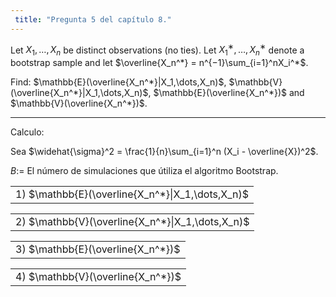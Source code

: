 ```yaml
---
 title: "Pregunta 5 del capítulo 8."
---
```


Let $X_1,\dots,X_n$ be distinct observations (no ties). Let $X_1^∗,\dots,X_n^∗$ denote a bootstrap sample and let $\overline{X_n^*} = n^{−1}\sum_{i=1}^nX_i^*$.

Find: $\mathbb{E}(\overline{X_n^*}|X_1,\dots,X_n)$, $\mathbb{V}(\overline{X_n^*}|X_1,\dots,X_n)$, $\mathbb{E}(\overline{X_n^*})$ and $\mathbb{V}(\overline{X_n^*})$.


---------------------------------------------------------------------------------------



Calculo:


Sea $\widehat{\sigma}^2 = \frac{1}{n}\sum_{i=1}^n (X_i - \overline{X})^2$.

$B:=$ El número de simulaciones que útiliza el algoritmo Bootstrap.



---------------------------------------------------------------------------------------
1) $\mathbb{E}(\overline{X_n^*}|X_1,\dots,X_n)$
---------------------------------------------------------------------------------------

\begin{aligned}
\mathbb{E}(\overline{{X_n}^{*}}|X_1,\dots,X_n) &= \mathbb{E}(\frac{\sum_{i=1}^B X_i^*}{B}|X_1,\dots,X_n) && \mbox{(Definición)}\\
&= \frac{1}{B}\sum_{i=1}^B \mathbb{E}(X_i^*|X_1,\dots,X_n) && \mbox{(Linealidad)}\\
&= \frac{1}{B}\sum_{i=1}^B \sum_{j=1}^{n}X_j \mathbb{P}(X_i^* = X_j) && \mbox{(Esperanza de v.a. discreta)}\\
&= \frac{1}{B}\sum_{i=1}^B \frac{1}{n}\sum_{j=1}^{n}X_j && \mbox{(Aleatorio simple)}\\
&= \frac{1}{B}\sum_{i=1}^B \overline{X}\\
&= \overline{X}
\end{aligned}

---------------------------------------------------------------------------------------
2) $\mathbb{V}(\overline{X_n^*}|X_1,\dots,X_n)$
---------------------------------------------------------------------------------------

\begin{aligned}
\mathbb{v}(\overline{{X_n}^{*}}|X_1,\dots,X_n) &= \mathbb{V}(\frac{\sum_{i=1}^B X_i^*}{B}|X_1,\dots,X_n) && \mbox{(Definición)}\\
&= \frac{1}{B^2}\sum_{i=1}^B \mathbb{V}(X_i^*|X_1,\dots,X_n) && \mbox{(Independencia)}\\
&= \frac{1}{B^2}\sum_{i=1}^B \sum_{j=1}^{n}(X_j - \overline{X})^2 \mathbb{P}(X_i^* = X_j) && \mbox{(Varianza de v.a. discreta)}\\
&= \frac{1}{B^2}\sum_{i=1}^B \frac{1}{n}\sum_{j=1}^{n}(X_j - \overline{X})^2 && \mbox{(Aleatorio simple)}\\
&= \frac{1}{B^2}\sum_{i=1}^B \widehat{\sigma}^2 \\
&= \frac{1}{B}\widehat{\sigma}^2.
\end{aligned}

---------------------------------------------------------------------------------------
3) $\mathbb{E}(\overline{X_n^*})$
---------------------------------------------------------------------------------------

\begin{aligned}
\mathbb{E}(\overline{X_n^*}) &= \mathbb{E}(\mathbb{E}(\overline{X_n^*}|X_1,\dots,X_n)) && \mbox{(Esperanza iterada)}\\
&= \mathbb{E}(\overline{X}) && \mbox{(1)}\\
&= \mathbb{E}(X)
\end{aligned}


---------------------------------------------------------------------------------------
4) $\mathbb{V}(\overline{X_n^*})$
---------------------------------------------------------------------------------------

\begin{aligned}
\mathbb{V}(\overline{X_n^*}) &= \mathbb{E}(\mathbb{V}(\overline{X_n^*}|X_1,\dots,X_n)) + \mathbb{V}(\mathbb{E}(\overline{X_n^*}|X_1,\dots,X_n)) && \mbox{(Propiedad de la torre)}\\
&= \mathbb{E}(\frac{1}{B}\widehat{\sigma}^2) +  \mathbb{V}(\overline{X}) && \mbox{(1 y 2)}\\
&= \frac{1}{B}\mathbb{E}(\widehat{\sigma}^2) + \frac{\sigma^2}{n} && \mbox{(Var. de la media muestral)}\\
&= \frac{1}{B}\frac{n-1}{n}\sigma^2 + \frac{\sigma^2}{n} && \mbox{(Estimador con sesgo)}\\
\end{aligned}



